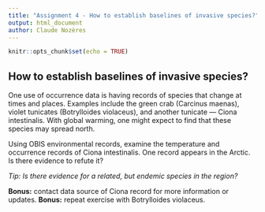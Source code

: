 ```yaml
---
title: "Assignment 4 - How to establish baselines of invasive species?"
output: html_document
author: Claude Nozères
---
```


```r
knitr::opts_chunk$set(echo = TRUE)
```

## How to establish baselines of invasive species?

One use of occurrence data is having records of species that change at times and places. Examples include the green crab (Carcinus maenas), violet tunicates (Botrylloides violaceus), and another tunicate — Ciona intestinalis. With global warming, one might expect to find that these species may spread north. 

Using OBIS environmental records, examine the temperature and occurrence records of Ciona intestinalis. One record appears in the Arctic. Is there evidence to refute it?

*Tip: Is there evidence for a related, but endemic species in the region?*

**Bonus:** contact data source of Ciona record for more information or updates.
**Bonus:** repeat exercise with Botrylloides violaceus.

```r



```


